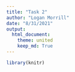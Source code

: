 ```yaml
---
title: "Task 2"
author: "Logan Morrill"
date: "8/31/2021"
output: 
  html_document:
    theme: united
    keep_md: True
---
```


```r
library(knitr)
```

